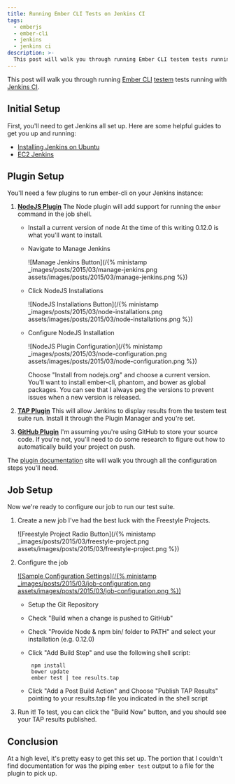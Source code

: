 ```yaml
---
title: Running Ember CLI Tests on Jenkins CI
tags:
  - emberjs
  - ember-cli
  - jenkins
  - jenkins ci
description: >-
  This post will walk you through running Ember CLI testem tests running with Jenkins CI.
---
```



This post will walk you through running [Ember CLI](http://www.ember-cli.com/)
[testem](https://github.com/airportyh/testem) tests running with [Jenkins CI](https://jenkins-ci.org/).

## Initial Setup

First, you'll need to get Jenkins all set up. Here are some helpful guides to get you up and running:

- [Installing Jenkins on Ubuntu](https://wiki.jenkins-ci.org/display/JENKINS/Installing+Jenkins+on+Ubuntu)
- [EC2 Jenkins](https://aws.amazon.com/marketplace/pp/B008AT8BYK)

## Plugin Setup

You'll need a few plugins to run ember-cli on your Jenkins instance:

1.  **[NodeJS Plugin](https://wiki.jenkins-ci.org/display/JENKINS/NodeJS+Plugin)** The Node plugin will add support for
    running the `ember` command in the job shell.

    - Install a current version of node At the time of this writing 0.12.0 is what you'll want to install.

    - Navigate to Manage Jenkins

      ![Manage Jenkins Button](/{% ministamp _images/posts/2015/03/manage-jenkins.png assets/images/posts/2015/03/manage-jenkins.png %})

    - Click NodeJS Installations

      ![NodeJS Installations Button](/{% ministamp _images/posts/2015/03/node-installations.png assets/images/posts/2015/03/node-installations.png %})

    - Configure NodeJS Installation

      ![NodeJS Plugin Configuration](/{% ministamp _images/posts/2015/03/node-configuration.png assets/images/posts/2015/03/node-configuration.png %})

      Choose "Install from nodejs.org" and choose a current version. You'll want to install ember-cli, phantom, and
      bower as global packages. You can see that I always peg the versions to prevent issues when a new version is
      released.

2.  **[TAP Plugin](https://wiki.jenkins-ci.org/display/JENKINS/TAP+Plugin)** This will allow Jenkins to display results
    from the testem test suite run. Install it through the Plugin Manager and you're set.

3.  **[GitHub Plugin](https://wiki.jenkins-ci.org/display/JENKINS/GitHub+Plugin)** I'm assuming you're using GitHub to
    store your source code. If you're not, you'll need to do some research to figure out how to automatically build your
    project on push.

The [plugin documentation](https://wiki.jenkins-ci.org/display/JENKINS/GitHub+Plugin) site will walk you through all the
configuration steps you'll need.

## Job Setup

Now we're ready to configure our job to run our test suite.

1.  Create a new job I've had the best luck with the Freestyle Projects.

    ![Freestyle Project Radio Button](/{% ministamp _images/posts/2015/03/freestyle-project.png assets/images/posts/2015/03/freestyle-project.png %})

2.  Configure the job

    <a href='/assets/images/posts/2015/03/job-configuration.png' target='_blank' rel="noopener">![Sample Configuration Settings](/{% ministamp _images/posts/2015/03/job-configuration.png assets/images/posts/2015/03/job-configuration.png %})</a>

    - Setup the Git Repository
    - Check "Build when a change is pushed to GitHub"
    - Check "Provide Node & npm bin/ folder to PATH" and select your installation (e.g. 0.12.0)
    - Click "Add Build Step" and use the following shell script:

           npm install
           bower update
           ember test | tee results.tap

    - Click "Add a Post Build Action" and Choose "Publish TAP Results" pointing to your results.tap file you indicated
      in the shell script

3.  Run it! To test, you can click the "Build Now" button, and you should see your TAP results published.

<MdxImage src={TestResults} alt="" />

## Conclusion

At a high level, it's pretty easy to get this set up. The portion that I couldn't find documentation for was the piping
`ember test` output to a file for the plugin to pick up.
